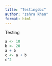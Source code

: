```yaml
---
title: "Testingdoc"
author: "zahra khan"
format: html
---
```


Testing

```r
a <- 10
b <- 20
a + b 
c <- a + b
c^2
```

